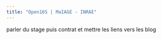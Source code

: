 ```yaml
---
title: "Open16S | MaIAGE - INRAE"
---
```




parler du stage puis contrat et mettre les liens vers les blog